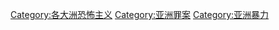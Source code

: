 [[Category:各大洲恐怖主义|Category:各大洲恐怖主义]]
[[Category:亚洲罪案|Category:亚洲罪案]]
[[Category:亚洲暴力|Category:亚洲暴力]]